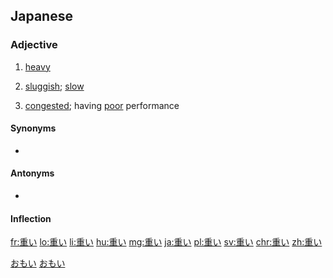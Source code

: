 ==Japanese==
{{ja-kanjitab|おも|yomi=kun}}

===Adjective===
{{ja-adj|infl=i|おもい}}

# [[heavy]]
# {{lb|ja|of computers}} [[sluggish]]; [[slow]]
# {{lb|ja|of|computer networks}} [[congested]]; having [[poor]] performance

====Synonyms====
* {{ja-r|重たい|おもたい}}

====Antonyms====
* {{sense|heavy}} {{ja-r|軽い|かるい}}

====Inflection====
{{ja-i|おも}}

[[Category:1000 Japanese basic words|おもい]]
[[Category:ja:Networking|おもい]]

[[fr:重い]]
[[lo:重い]]
[[li:重い]]
[[hu:重い]]
[[mg:重い]]
[[ja:重い]]
[[pl:重い]]
[[sv:重い]]
[[chr:重い]]
[[zh:重い]]